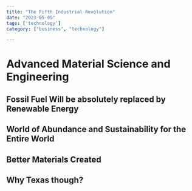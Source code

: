 ```yaml
---
title: "The Fifth Industrial Revolution"
date: "2023-05-05"
tags: ['technology']
category: ["business", "technology"]

---
```


# Advanced Material Science and Engineering
## Fossil Fuel Will be absolutely replaced by Renewable Energy
## World of Abundance and Sustainability for the Entire World 
## Better Materials Created 
## Why Texas though? 
